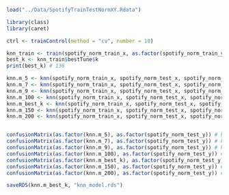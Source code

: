 ```r
load("../Data/SpotifyTrainTestNormXY.Rdata")
```


```r
library(class)
library(caret)

ctrl <- trainControl(method = "cv", number = 10)

knn_train <- train(spotify_norm_train_x, as.factor(spotify_norm_train_y), method = "knn", tuneGrid = data.frame(k = seq(1, 150, by = 5)), trControl = ctrl)
best_k <- knn_train$bestTune$k
print(best_k) # 136

knn.m_5 <- knn(spotify_norm_train_x, spotify_norm_test_x, spotify_norm_train_y, k = 5)
knn.m_7 <- knn(spotify_norm_train_x, spotify_norm_test_x, spotify_norm_train_y, k = 7)
knn.m_9 <- knn(spotify_norm_train_x, spotify_norm_test_x, spotify_norm_train_y, k = 9)
knn.m_100 <- knn(spotify_norm_train_x, spotify_norm_test_x, spotify_norm_train_y, k = 100)
knn.m_best_k <- knn(spotify_norm_train_x, spotify_norm_test_x, spotify_norm_train_y, k = 136)
knn.m_150 <- knn(spotify_norm_train_x, spotify_norm_test_x, spotify_norm_train_y, k = 150)
knn.m_200 <- knn(spotify_norm_train_x, spotify_norm_test_x, spotify_norm_train_y, k = 200)


confusionMatrix(as.factor(knn.m_5), as.factor(spotify_norm_test_y)) # kappa = 0.133
confusionMatrix(as.factor(knn.m_7), as.factor(spotify_norm_test_y)) # kappa = 0.1418
confusionMatrix(as.factor(knn.m_9), as.factor(spotify_norm_test_y)) # kappa = 0.1439
confusionMatrix(as.factor(knn.m_100), as.factor(spotify_norm_test_y)) # kappa = 0.1719
confusionMatrix(as.factor(knn.m_best_k), as.factor(spotify_norm_test_y)) # kappa = 0.1814 accuracy 0.5887
confusionMatrix(as.factor(knn.m_150), as.factor(spotify_norm_test_y)) # kappa = 0.1758
confusionMatrix(as.factor(knn.m_200), as.factor(spotify_norm_test_y)) # kappa = 0.1756
```
```r
saveRDS(knn.m_best_k, "knn_model.rds")
```

